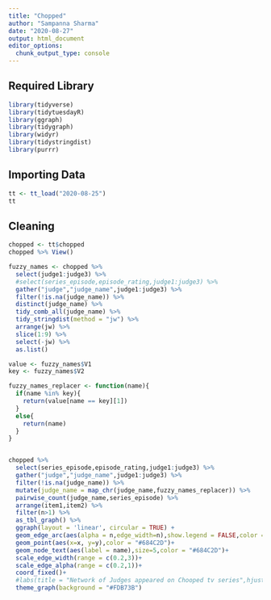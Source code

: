 ```yaml
---
title: "Chopped"
author: "Sampanna Sharma"
date: "2020-08-27"
output: html_document
editor_options: 
  chunk_output_type: console
---
```


## Required Library
```r
library(tidyverse)
library(tidytuesdayR)
library(ggraph)
library(tidygraph)
library(widyr)
library(tidystringdist)
library(purrr)
```

## Importing Data
```r
tt <- tt_load("2020-08-25")
tt
```

## Cleaning
```r
chopped <- tt$chopped
chopped %>% View()
```

```r
fuzzy_names <- chopped %>% 
  select(judge1:judge3) %>% 
  #select(series_episode,episode_rating,judge1:judge3) %>% 
  gather("judge","judge_name",judge1:judge3) %>% 
  filter(!is.na(judge_name)) %>% 
  distinct(judge_name) %>% 
  tidy_comb_all(judge_name) %>% 
  tidy_stringdist(method = "jw") %>% 
  arrange(jw) %>% 
  slice(1:9) %>% 
  select(-jw) %>% 
  as.list()

value <- fuzzy_names$V1
key <- fuzzy_names$V2

fuzzy_names_replacer <- function(name){
  if(name %in% key){
    return(value[name == key][1])
  }
  else{
    return(name)
  }
}


chopped %>% 
  select(series_episode,episode_rating,judge1:judge3) %>% 
  gather("judge","judge_name",judge1:judge3) %>% 
  filter(!is.na(judge_name)) %>% 
  mutate(judge_name = map_chr(judge_name,fuzzy_names_replacer)) %>% 
  pairwise_count(judge_name,series_episode) %>% 
  arrange(item1,item2) %>% 
  filter(n>1) %>% 
  as_tbl_graph() %>% 
  ggraph(layout = 'linear', circular = TRUE) + 
  geom_edge_arc(aes(alpha = n,edge_width=n),show.legend = FALSE,color = "#86300F")+
  geom_point(aes(x=x, y=y),color = "#684C2D")+
  geom_node_text(aes(label = name),size=5,color = "#684C2D")+
  scale_edge_width(range = c(0.2,3))+
  scale_edge_alpha(range = c(0.2,1))+
  coord_fixed()+
  #labs(title = "Network of Judges appeared on Chooped tv series",hjust=0.5,color = "#684C2D")+
  theme_graph(background = "#FDB73B")

```


